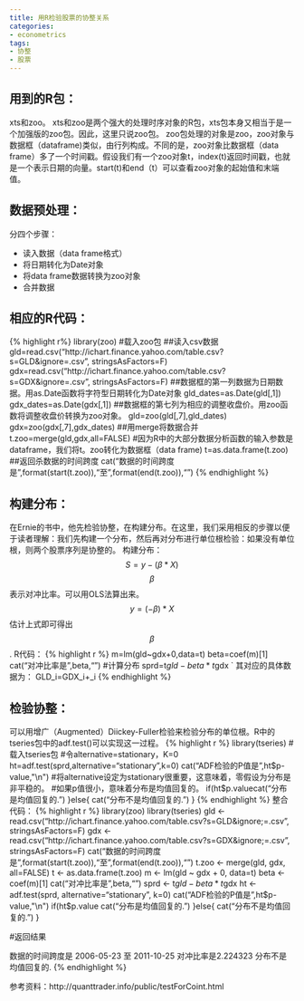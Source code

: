 ```yaml
---
title: 用R检验股票的协整关系
categories:
- econometrics
tags:
- 协整
- 股票
---
```


## 用到的R包：


xts和zoo。
xts和zoo是两个强大的处理时序对象的R包，xts包本身又相当于是一个加强版的zoo包。因此，这里只说zoo包。
zoo包处理的对象是zoo，zoo对象与数据框（dataframe)类似，由行列构成。不同的是，zoo对象比数据框（data frame）多了一个时间戳。假设我们有一个zoo对象t，index(t)返回时间戳，也就是一个表示日期的向量。start(t)和end（t）可以查看zoo对象的起始值和末端值。


## 数据预处理：


分四个步骤：

* 读入数据（data frame格式）
* 将日期转化为Date对象
* 将data frame数据转换为zoo对象
* 合并数据

## 相应的R代码：

{% highlight r%}
library(zoo) #载入zoo包
##读入csv数据
gld=read.csv("http://ichart.finance.yahoo.com/table.csv?s=GLD&ignore=.csv", stringsAsFactors=F)
gdx=read.csv("http://ichart.finance.yahoo.com/table.csv?s=GDX&ignore=.csv", stringsAsFactors=F)
##数据框的第一列数据为日期数据。用as.Date函数将字符型日期转化为Date对象
gld_dates=as.Date(gld[,1])
gdx_dates=as.Date(gdx[,1])
##数据框的第七列为相应的调整收盘价。用zoo函数将调整收盘价转换为zoo对象。
gld=zoo(gld[,7],gld_dates)
gdx=zoo(gdx[,7],gdx_dates)
##用merge将数据合并
t.zoo=merge(gld,gdx,all=FALSE)
#因为R中的大部分数据分析函数的输入参数是dataframe，我们将t。zoo转化为数据框（data frame)
t=as.data.frame(t.zoo)
##返回杀数据的时间跨度
cat("数据的时间跨度是",format(start(t.zoo)),"至",format(end(t.zoo)),"\n")
{% endhighlight %}

## 构建分布：

在Ernie的书中，他先检验协整，在构建分布。在这里，我们采用相反的步骤以便于读者理解：我们先构建一个分布，然后再对分布进行单位根检验：如果没有单位根，则两个股票序列是协整的。
构建分布：
$$ S=y-(\beta*X) $$
$$\beta$$表示对冲比率。可以用OLS法算出来。
$$y=(-\beta)*X$$
估计上式即可得出$$\beta$$.
R代码：
{% highlight r %}
m=lm(gld~gdx+0,data=t)
beta=coef(m)[1]
cat("对冲比率是",beta,"\n")
#计算分布
sprd=t$gld-beta*t$gdx
`
其对应的具体数据为：
GLD_i=\beta*GDX_i+\epsilon_i
{% endhighlight %}

## 检验协整：


可以用增广（Augmented）Diickey-Fuller检验来检验分布的单位根。R中的tseries包中的adf.test()可以实现这一过程。
{% highlight r %}
library(tseries) #载入tseries包
#令alternative=stationary，K=0
ht=adf.test(sprd,alternative="stationary",k=0)
cat("ADF检验的P值是",ht$p-value,"\n")
#将alternative设定为stationary很重要，这意味着，零假设为分布是非平稳的。
#如果p值很小，意味着分布是均值回复的。
if(ht$p.valuecat("分布是均值回复的.\n")
}else{
cat("分布不是均值回复的.\n")
}
{% endhighlight %}
整合代码：
{% highlight r %}
library(zoo)
library(tseries)
gld <- read.csv("http://ichart.finance.yahoo.com/table.csv?s=GLD&ignore;=.csv", stringsAsFactors=F)
gdx <- read.csv("http://ichart.finance.yahoo.com/table.csv?s=GDX&ignore;=.csv", stringsAsFactors=F)
cat("数据的时间跨度是",format(start(t.zoo)),"至",format(end(t.zoo)),"\n")
t.zoo <- merge(gld, gdx, all=FALSE)
t <- as.data.frame(t.zoo)
m <- lm(gld ~ gdx + 0, data=t)
beta <- coef(m)[1]
cat("对冲比率是",beta,"\n")
sprd <- t$gld - beta*t$gdx
ht <- adf.test(sprd, alternative="stationary", k=0)
cat("ADF检验的P值是",ht$p-value,"\n")
if(ht$p.value cat("分布是均值回复的.\n")
}else{
cat("分布不是均值回复的.\n")
}

#返回结果

数据的时间跨度是 2006-05-23 至 2011-10-25
对冲比率是2.224323
分布不是均值回复的.
{% endhighlight %}

参考资料：http://quanttrader.info/public/testForCoint.html
